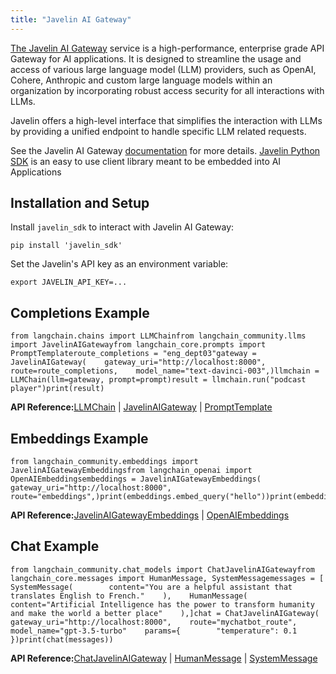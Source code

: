 ```yaml
---
title: "Javelin AI Gateway"
---
```


[The Javelin AI Gateway](https://www.getjavelin.io) service is a high-performance, enterprise grade API Gateway for AI applications. It is designed to streamline the usage and access of various large language model (LLM) providers, such as OpenAI, Cohere, Anthropic and custom large language models within an organization by incorporating robust access security for all interactions with LLMs.

Javelin offers a high-level interface that simplifies the interaction with LLMs by providing a unified endpoint to handle specific LLM related requests.

See the Javelin AI Gateway [documentation](https://docs.getjavelin.io) for more details. [Javelin Python SDK](https://www.github.com/getjavelin/javelin-python) is an easy to use client library meant to be embedded into AI Applications

## Installation and Setup

Install `javelin_sdk` to interact with Javelin AI Gateway:

```
pip install 'javelin_sdk'
```

Set the Javelin's API key as an environment variable:

```
export JAVELIN_API_KEY=...
```

## Completions Example

```
from langchain.chains import LLMChainfrom langchain_community.llms import JavelinAIGatewayfrom langchain_core.prompts import PromptTemplateroute_completions = "eng_dept03"gateway = JavelinAIGateway(    gateway_uri="http://localhost:8000",    route=route_completions,    model_name="text-davinci-003",)llmchain = LLMChain(llm=gateway, prompt=prompt)result = llmchain.run("podcast player")print(result)
```

**API Reference:**[LLMChain](https://python.langchain.com/api_reference/langchain/chains/langchain.chains.llm.LLMChain.html) | [JavelinAIGateway](https://python.langchain.com/api_reference/community/llms/langchain_community.llms.javelin_ai_gateway.JavelinAIGateway.html) | [PromptTemplate](https://python.langchain.com/api_reference/core/prompts/langchain_core.prompts.prompt.PromptTemplate.html)

## Embeddings Example

```
from langchain_community.embeddings import JavelinAIGatewayEmbeddingsfrom langchain_openai import OpenAIEmbeddingsembeddings = JavelinAIGatewayEmbeddings(    gateway_uri="http://localhost:8000",    route="embeddings",)print(embeddings.embed_query("hello"))print(embeddings.embed_documents(["hello"]))
```

**API Reference:**[JavelinAIGatewayEmbeddings](https://python.langchain.com/api_reference/community/embeddings/langchain_community.embeddings.javelin_ai_gateway.JavelinAIGatewayEmbeddings.html) | [OpenAIEmbeddings](https://python.langchain.com/api_reference/openai/embeddings/langchain_openai.embeddings.base.OpenAIEmbeddings.html)

## Chat Example

```
from langchain_community.chat_models import ChatJavelinAIGatewayfrom langchain_core.messages import HumanMessage, SystemMessagemessages = [    SystemMessage(        content="You are a helpful assistant that translates English to French."    ),    HumanMessage(        content="Artificial Intelligence has the power to transform humanity and make the world a better place"    ),]chat = ChatJavelinAIGateway(    gateway_uri="http://localhost:8000",    route="mychatbot_route",    model_name="gpt-3.5-turbo"    params={        "temperature": 0.1    })print(chat(messages))
```

**API Reference:**[ChatJavelinAIGateway](https://python.langchain.com/api_reference/community/chat_models/langchain_community.chat_models.javelin_ai_gateway.ChatJavelinAIGateway.html) | [HumanMessage](https://python.langchain.com/api_reference/core/messages/langchain_core.messages.human.HumanMessage.html) | [SystemMessage](https://python.langchain.com/api_reference/core/messages/langchain_core.messages.system.SystemMessage.html)
